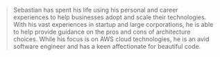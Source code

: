 
> Sebastian has spent his life using his personal and career experiences to help businesses adopt and scale their technologies.
With his vast experiences in startup and large corporations, he is able to help provide guidance on the pros and cons of architecture choices.
While his focus is on AWS cloud technologies, he is an avid software engineer and has a keen affectionate for beautiful code.






